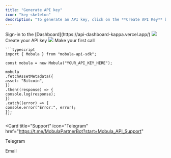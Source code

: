 ```yaml
---
title: "Generate API key"
icon: "key-skeleton"
description: "To generate an API key, click on the **Create API Key** button on your [Dashboard](https://api-dashboard-kappa.vercel.app/) and assign a name to your key. This will enable you to enjoy enhanced rate limits."
---
```


<Steps>
  <Step title="First Step">
    Sign-in to the [Dashboard](https://api-dashboard-kappa.vercel.app/)
    <Frame>
      <img src="https://i.imgur.com/6k9DBZM.png" />
    </Frame>
  </Step>
  <Step title="Second Step">
    Create your API key
    <Frame>
      <img src="https://i.imgur.com/gtr12UF.png" />
    </Frame>
  </Step>
  <Step title="Third Step">
    Make your first call

    ```typescript
    import { Mobula } from "mobula-api-sdk";

    const mobula = new Mobula("YOUR_API_KEY_HERE");

    mobula
    .fetchAssetMetadata({
    asset: "Bitcoin",
    })
    .then((response) => {
    console.log(response);
    })
    .catch((error) => {
    console.error("Error:", error);
    });
    ```

</Step>
</Steps>

<CardGroup>

<Card
  title="Support"
  icon="Telegram"
  href="https://t.me/MobulaPartnerBot?start=Mobula_API_Support"
>
  Telegram
</Card>

<Card title="Need help?" icon="envelope" href="mailto:contact@mobulalabs.org">
  Email
</Card>

</CardGroup>
